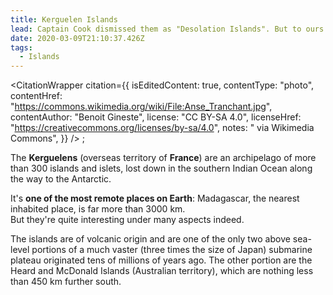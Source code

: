 ```yaml
---
title: Kerguelen Islands
lead: Captain Cook dismissed them as "Desolation Islands". But to ours eyes it’s too harsh a judgment.
date: 2020-03-09T21:10:37.426Z
tags:
  - Islands
---
```



<CitationWrapper
  citation={{
    isEditedContent: true,
    contentType: "photo",
    contentHref: "https://commons.wikimedia.org/wiki/File:Anse_Tranchant.jpg",
    contentAuthor: "Benoit Gineste",
    license: "CC BY-SA 4.0",
    licenseHref: "https://creativecommons.org/licenses/by-sa/4.0",
    notes: " via Wikimedia Commons",
  }}
/>
;

The **Kerguelens** (overseas territory of **France**) are an archipelago of more than 300 islands and islets, lost down in the southern Indian Ocean along the way to the Antarctic.

It's **one of the most remote places on Earth**: Madagascar, the nearest inhabited place, is far more than 3000 km.<br/>
But they're quite interesting under many aspects indeed.

The islands are of volcanic origin and are one of the only two above sea-level portions of a much vaster (three times the size of Japan) submarine plateau originated tens of millions of years ago.
The other portion are the Heard and McDonald Islands (Australian territory), which are nothing less than 450 km further south.
